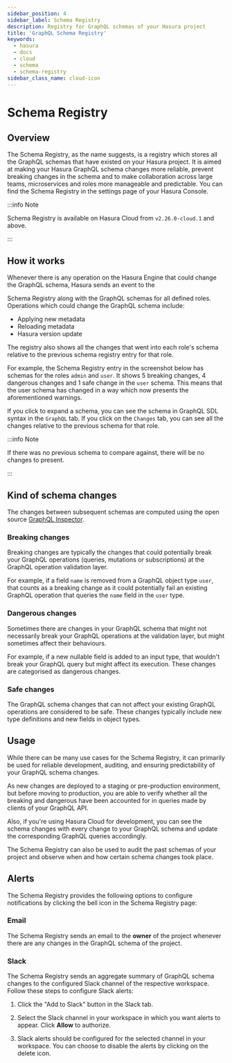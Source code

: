 ```yaml
---
sidebar_position: 4
sidebar_label: Schema Registry
description: Registry for GraphQL schemas of your Hasura project
title: 'GraphQL Schema Registry'
keywords:
  - hasura
  - docs
  - cloud
  - schema
  - schema-registry
sidebar_class_name: cloud-icon
---
```




# Schema Registry

<ProductBadge standard free standard pro />

## Overview

The Schema Registry, as the name suggests, is a registry which stores all the GraphQL schemas that have existed on your
Hasura project. It is aimed at making your Hasura GraphQL schema changes more reliable, prevent breaking changes in the
schema and to make collaboration across large teams, microservices and roles more manageable and predictable. You can
find the Schema Registry in the settings page of your Hasura Console.

<Thumbnail
  src="/img/observability/schema-registry/schema-registry-listing.png"
  alt="Hasura Cloud Schema Registry Listing"
/>

:::info Note

Schema Registry is available on Hasura Cloud from `v2.26.0-cloud.1` and above.

:::

## How it works

Whenever there is any operation on the Hasura Engine that could change the GraphQL schema, Hasura sends an event to the

Schema Registry along with the GraphQL schemas for all defined roles. Operations which could change the GraphQL schema
include:

- Applying new metadata
- Reloading metadata
- Hasura version update

The registry also shows all the changes that went into each role's schema relative to the previous schema registry entry
for that role.

For example, the Schema Registry entry in the screenshot below has schemas for the roles `admin` and `user`. It shows 5
breaking changes, 4 dangerous changes and 1 safe change in the `user` schema. This means that the user schema has
changed in a way which now presents the aforementioned warnings.

<Thumbnail
  src="/img/observability/schema-registry/schema-registry-inter-role-changes.png"
  alt="Hasura Cloud Schema Registry Role Based Changes"
/>

If you click to expand a schema, you can see the schema in GraphQL SDL syntax in the `GraphQL` tab. If you click on the
`Changes` tab, you can see all the changes relative to the previous schema for that role.

<Thumbnail
  src="/img/observability/schema-registry/schema-registry-schema-details-changes.png"
  alt="Hasura Cloud Schema Registry Schema Changes"
/>

:::info Note

If there was no previous schema to compare against, there will be no changes to present.

:::

## Kind of schema changes

The changes between subsequent schemas are computed using the open source
[GraphQL Inspector](https://github.com/kamilkisiela/graphql-inspector).

### Breaking changes

Breaking changes are typically the changes that could potentially break your GraphQL operations (queries, mutations or
subscriptions) at the GraphQL operation validation layer.

For example, if a field `name` is removed from a GraphQL object type `user`, that counts as a breaking change as it
could potentially fail an existing GraphQL operation that queries the `name` field in the `user` type.

### Dangerous changes

Sometimes there are changes in your GraphQL schema that might not necessarily break your GraphQL operations at the
validation layer, but might sometimes affect their behaviours.

For example, if a new nullable field is added to an input type, that wouldn't break your GraphQL query but might affect
its execution. These changes are categorised as dangerous changes.

### Safe changes

The GraphQL schema changes that can not affect your existing GraphQL operations are considered to be safe. These changes
typically include new type definitions and new fields in object types.

## Usage

While there can be many use cases for the Schema Registry, it can primarily be used for reliable development, auditing,
and ensuring predictability of your GraphQL schema changes.

As new changes are deployed to a staging or pre-production environment, but before moving to production, you are able to
verify whether all the breaking and dangerous have been accounted for in queries made by clients of your GraphQL API.

Also, if you're using Hasura Cloud for development, you can see the schema changes with every change to your GraphQL
schema and update the corresponding GraphQL queries accordingly.

The Schema Registry can also be used to audit the past schemas of your project and observe when and how certain schema
changes took place.

## Alerts

The Schema Registry provides the following options to configure notifications by clicking the bell icon in the Schema Registry page:

### Email

The Schema Registry sends an email to the **owner** of the project whenever there are any changes in the GraphQL schema of the project.

  <Thumbnail
    src="/img/observability/schema-registry/schema-registry-alert-config.png"
    alt="Hasura Cloud Schema Registry Alert Config"
  />

### Slack

The Schema Registry sends an aggregate summary of GraphQL schema changes to the configured Slack channel of the respective workspace. Follow these steps to configure Slack alerts:

1. Click the "Add to Slack" button in the Slack tab.

   <Thumbnail
     src="/img/observability/schema-registry/add-to-slack.png"
     alt="Hasura Cloud Schema Registry Add To Slack"
   />

2. Select the Slack channel in your workspace in which you want alerts to appear. Click **Allow** to authorize.

   <Thumbnail
     src="/img/observability/schema-registry/select-slack-channel.png"
     alt="Hasura Cloud Schema Registry Select Slack Channel"
   />

3. Slack alerts should be configured for the selected channel in your workspace. You can choose to disable the alerts by clicking on the delete icon.
   
   <Thumbnail
     src="/img/observability/schema-registry/configured-slack-alerts.png"
     alt="Hasura Cloud Schema Registry Configured Slack Alerts"
   />
